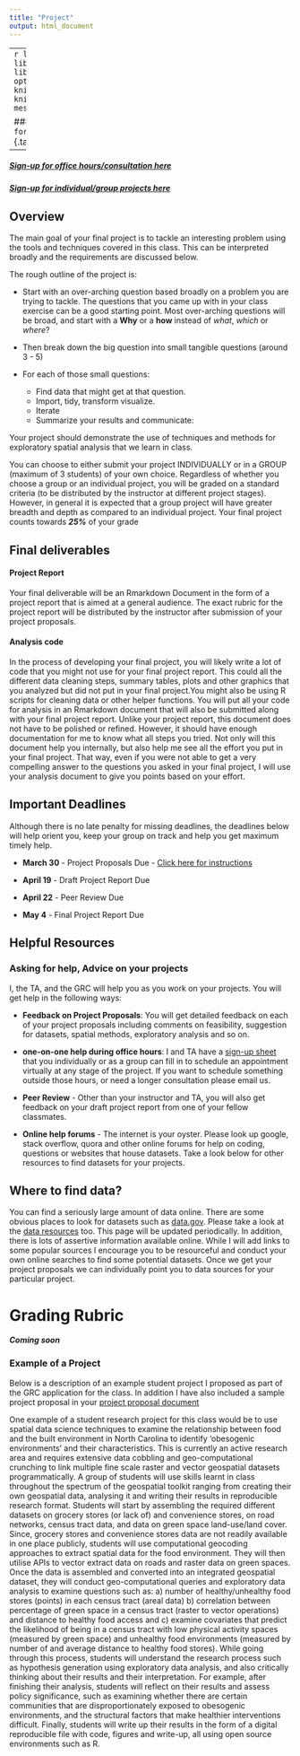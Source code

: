 ```yaml
---
title: "Project"
output: html_document
---
```

---
```r
library(tidyverse); library(kableExtra);library(stringr); library(pander)
library(lubridate)
options(knitr.table.format = "html", knitr.kable.NA = '') 
knitr::opts_chunk$set(echo=FALSE, message=FALSE, warning=FALSE) 
```

### Last Updated: `r format(Sys.time(), "%a %b %d %X")` {.tabset .tabset-fade .tabset-pills}

---

##### **[Sign-up for office hours/consultation here](https://docs.google.com/spreadsheets/d/1nICT2k-BMOJwfCB9ufyiJesJ7cbwPErWAMVoUMy0hs0/edit?usp=sharing){target="_blank"}**

##### **[Sign-up for individual/group projects here](https://docs.google.com/spreadsheets/d/1EbuQxTVlIhx--dAvc0h3e36wgEI_qV7KzXa_Ds4VEaM/edit?usp=sharing){target="_blank"}**

## **Overview**

The main goal of your final project is to tackle an interesting problem using the tools and techniques covered in this class. This can be interpreted broadly and the requirements are discussed below. 

The rough outline of the project is: 

- Start with an over-arching question based broadly on a problem you are trying to tackle. The questions that you came up with in your class exercise can be a good starting point. Most over-arching questions will be broad, and start with a **Why** or  a **how** instead of *what*, *which* or *where*?

- Then break down the big question into small tangible questions (around 3 - 5)

- For each of those small questions:

  - Find data that might get at that question. 
  - Import, tidy, transform visualize. 
  - Iterate
  - Summarize your results and communicate:

Your project should demonstrate the use of techniques and methods for exploratory spatial analysis that we learn in class.

You can choose to either submit your project INDIVIDUALLY or in a GROUP (maximum of 3 students) of your own choice. Regardless of whether you choose a group or an individual project, you will be graded on a standard criteria (to be distributed by the instructor at different project stages). However, in general it is expected that a group project will have greater breadth and depth as compared to an individual project. Your final project counts towards ***25%*** of your grade

## **Final deliverables**

#### **Project Report** 

Your final deliverable will be an Rmarkdown Document in the form of a project report that is aimed at a general audience. The exact rubric for the project report will be distributed by the instructor after submission of your project proposals.

#### **Analysis code**

 In the process of developing your final project, you will likely write a lot of code that you might not use for your final project report. This could all the different data cleaning steps, summary tables, plots and other graphics that you analyzed but did not put in your final project.You might also be using R scripts for cleaning data or other helper functions. You will put all your code for analysis in an Rmarkdown document that will also be submitted along with your final project report. Unlike your project report, this document does not have to be polished or refined. However, it should have enough documentation for me to know what all steps you tried. Not only will this document help you internally, but also help me see all the effort you put in your final project. That way, even if you were not able to get a very compelling answer to the questions you asked in your final project, I will use your analysis document to give you points based on your effort.

## **Important Deadlines**

Although there is no late penalty for missing deadlines, the deadlines below will help orient you, keep your group on track and help you get maximum timely help.

- **March 30** - Project Proposals Due - [Click here for instructions](final_project/project_proposal.pdf){target="_blank"}

- **April 19** - Draft Project Report Due

- **April 22** - Peer Review Due

- **May 4** - Final Project Report Due

## **Helpful Resources**

### **Asking for help, Advice on your projects**

I, the TA, and the GRC will help you as you work on your projects. You will get help in the following ways:

- **Feedback on Project Proposals**: You will get detailed feedback on each of your project proposals including comments on feasibility, suggestion for datasets, spatial methods, exploratory analysis and so on.

- **one-on-one help during office hours**: I and TA have a [sign-up sheet](https://docs.google.com/spreadsheets/d/1nICT2k-BMOJwfCB9ufyiJesJ7cbwPErWAMVoUMy0hs0/edit?usp=sharing) that you individually or as a group can fill in to schedule an appointment virtually at any stage of the project. If you want to schedule something outside those hours, or need a longer consultation please email us.

- **Peer Review** - Other than your instructor and TA, you will also get feedback on your draft project report from one of your fellow classmates.

- **Online help forums** - The internet is your oyster. Please look up google, stack overflow, quora and other online forums for help on coding, questions or websites that house datasets. Take a look below for other resources to find datasets for your projects.

## **Where to find data?**

You can find a seriously large amount of data online. There are some obvious places to look for datasets such as [data.gov](data.gov). Please take a look at the [data resources](https://geog215-spds.rbind.io/data_resources.html) too. This page will be updated periodically. In addition, there is lots of assertive information available online. While I will add links to some popular sources I encourage you to be resourceful and conduct your own online searches to find some potential datasets. Once we get your project proposals we can individually point you to data sources for your particular project.

# **Grading Rubric**

***Coming soon***

### **Example of a Project**

Below is a description of an example student project I proposed as part of the GRC application for the class. In addition I have also included a sample project proposal in your [project proposal document](final_project/project_proposal.pdf){target="_blank"}

One example of a student research project for this class would be to use spatial data science techniques to examine the relationship between food and the built environment in North Carolina to identify ‘obesogenic environments’ and their characteristics. This is currently an active research area and requires extensive data cobbling and geo-computational crunching to link multiple fine scale raster and vector geospatial datasets programmatically. A group of students will use skills learnt in class throughout the spectrum of the geospatial toolkit ranging from creating their own geospatial data, analysing it and writing their results in reproducible research format. Students will start by assembling the required different datasets on grocery stores (or lack of) and convenience stores, on road networks, census tract data, and data on green space land-use/land cover. Since, grocery stores and convenience stores data are not readily available in one place publicly, students will use computational geocoding approaches to extract spatial data for the food environment. They will then utilise APIs to vector extract data on roads and raster data on green spaces. Once the data is assembled and converted into an integrated geospatial dataset, they will conduct geo-computational queries and exploratory data analysis to examine questions such as: a) number of healthy/unhealthy food stores (points)  in each census tract (areal data) b) correlation between percentage of green space in a census tract (raster to vector operations) and distance to healthy food access and c) examine covariates that predict the likelihood of being in a census tract with low physical activity spaces (measured by green space) and unhealthy food environments (measured by number of and average distance to healthy food stores). While going through this process, students will understand the research process such as hypothesis generation using exploratory data analysis, and also critically thinking about their results and their interpretation. For example, after finishing their analysis, students will reflect on their results and assess policy significance, such as examining whether there are certain communities that are disproportionately exposed to obesogenic environments, and the structural factors that make healthier interventions difficult. Finally, students will write up their results in the form of a digital reproducible file with code, figures and write-up, all using open source environments such as R.


